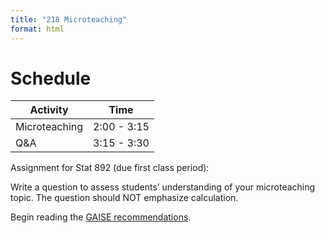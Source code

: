 ```yaml
---
title: "218 Microteaching"
format: html
---
```


# Schedule

| Activity      | Time        |
|---------------|-------------|
| Microteaching | 2:00 - 3:15 |
| Q&A           | 3:15 - 3:30 |

Assignment for Stat 892 (due first class period):

Write a question to assess students' understanding of your microteaching topic. The question should NOT emphasize calculation.

Begin reading the [GAISE recommendations](https://www.amstat.org/docs/default-source/amstat-documents/gaisecollege_full.pdf).
